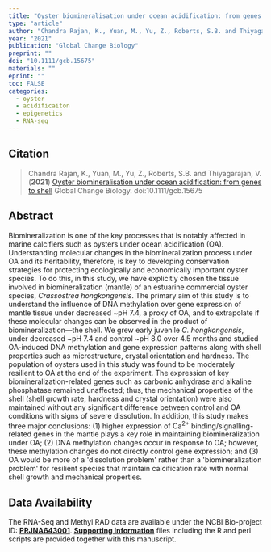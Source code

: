 ```yaml
---
title: "Oyster biomineralisation under ocean acidification: from genes to shell"
type: "article"
author: "Chandra Rajan, K., Yuan, M., Yu, Z., Roberts, S.B. and Thiyagarajan, V. "
year: "2021"
publication: "Global Change Biology"
preprint: ""
doi: "10.1111/gcb.15675"
materials: ""
eprint: ""
toc: FALSE
categories:
  - oyster
  - acidificaiton
  - epigenetics
  - RNA-seq
---
```


## Citation

> Chandra Rajan, K., Yuan, M., Yu, Z., Roberts, S.B. and Thiyagarajan, V. (**2021**) [Oyster biomineralisation under ocean acidification: from genes to shell](https://doi.org/10.1111/gcb.15675) Global Change Biology. doi:10.1111/gcb.15675

## Abstract

Biomineralization is one of the key processes that is notably affected in marine calcifiers such as oysters under ocean acidification (OA). Understanding molecular changes in the biomineralization process under OA and its heritability, therefore, is key to developing conservation strategies for protecting ecologically and economically important oyster species. To do this, in this study, we have explicitly chosen the tissue involved in biomineralization (mantle) of an estuarine commercial oyster species, *Crassostrea hongkongensis*. The primary aim of this study is to understand the influence of DNA methylation over gene expression of mantle tissue under decreased \~pH 7.4, a proxy of OA, and to extrapolate if these molecular changes can be observed in the product of biomineralization---the shell. We grew early juvenile *C. hongkongensis*, under decreased \~pH 7.4 and control \~pH 8.0 over 4.5 months and studied OA-induced DNA methylation and gene expression patterns along with shell properties such as microstructure, crystal orientation and hardness. The population of oysters used in this study was found to be moderately resilient to OA at the end of the experiment. The expression of key biomineralization-related genes such as carbonic anhydrase and alkaline phosphatase remained unaffected; thus, the mechanical properties of the shell (shell growth rate, hardness and crystal orientation) were also maintained without any significant difference between control and OA conditions with signs of severe dissolution. In addition, this study makes three major conclusions: (1) higher expression of Ca^2+^ binding/signalling-related genes in the mantle plays a key role in maintaining biomineralization under OA; (2) DNA methylation changes occur in response to OA; however, these methylation changes do not directly control gene expression; and (3) OA would be more of a \'dissolution problem\' rather than a \'biomineralization problem\' for resilient species that maintain calcification rate with normal shell growth and mechanical properties.

## Data Availability

The RNA-Seq and Methyl RAD data are available under the NCBI Bio-project ID: [**P**](http://www.peptideatlas.org/PASS/P "Link to external resource: P")[**RJNA643001**](http://www.peptideatlas.org/PASS/RJNA643001 "Link to external resource: RJNA643001"). [**Supporting Information**](https://onlinelibrary.wiley.com/doi/10.1111/gcb.15675#support-information-section) files including the R and perl scripts are provided together with this manuscript.
